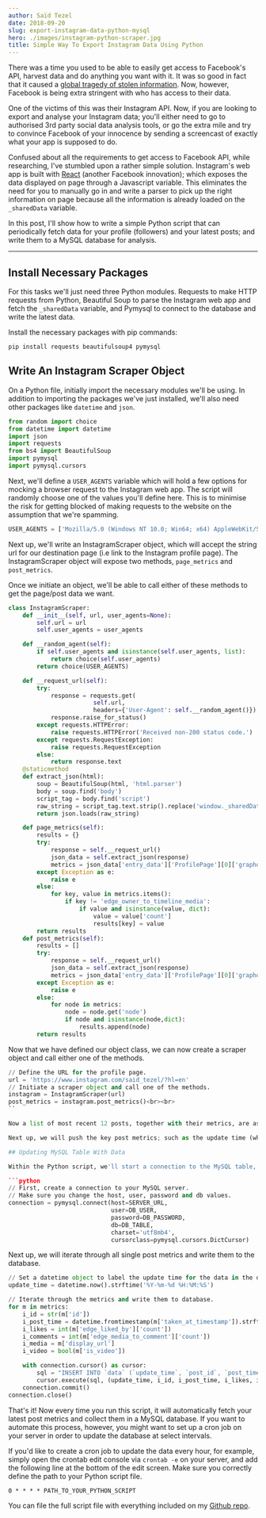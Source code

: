 ```yaml
---
author: Saïd Tezel
date: 2018-09-20
slug: export-instagram-data-python-mysql
hero: ./images/instagram-python-scraper.jpg
title: Simple Way To Export Instagram Data Using Python
---
```


There was a time you used to be able to easily get access to Facebook's API, harvest data and do anything you want with it. It was so good in fact that it caused a [global tragedy of stolen information](https://www.bbc.co.uk/news/topics/c81zyn0888lt/facebook-cambridge-analytica-data-scandal). Now, however, Facebook is being extra stringent with who has access to their data.

One of the victims of this was their Instagram API. Now, if you are looking to export and analyse your Instagram data; you'll either need to go to authorised 3rd party social data analysis tools, or go the extra mile and try to convince Facebook of your innocence by sending a screencast of exactly what your app is supposed to do.

Confused about all the requirements to get access to Facebook API, while researching, I've stumbled upon a rather simple solution. Instagram's web app is built with [React](https://reactjs.org/) (another Facebook innovation); which exposes the data displayed on page through a Javascript variable. This eliminates the need for you to manually go in and write a parser to pick up the right information on page because all the information is already loaded on the `_sharedData` variable.

In this post, I'll show how to write a simple Python script that can periodically fetch data for your profile (followers) and your latest posts; and write them to a MySQL database for analysis.

---

## Install Necessary Packages

For this tasks we'll just need three Python modules. Requests to make HTTP requests from Python, Beautiful Soup to parse the Instagram web app and fetch the `_sharedData` variable, and Pymysql to connect to the database and write the latest data.

Install the necessary packages with pip commands:

```shell
pip install requests beautifulsoup4 pymysql
```

## Write An Instagram Scraper Object

On a Python file, initially import the necessary modules we'll be using. In addition to importing the packages we've just installed, we'll also need other packages like `datetime` and `json`.

```python
from random import choice
from datetime import datetime
import json
import requests
from bs4 import BeautifulSoup
import pymysql
import pymysql.cursors
```

Next, we'll define a `USER_AGENTS` variable which will hold a few options for mocking a browser request to the Instagram web app. The script will randomly choose one of the values you'll define here. This is to minimise the risk for getting blocked of making requests to the website on the assumption that we're spamming.

```python
USER_AGENTS = ['Mozilla/5.0 (Windows NT 10.0; Win64; x64) AppleWebKit/537.36 (KHTML, like Gecko) Chrome/65.0.3325.181 Safari/537.36']
```

Next up, we'll write an InstagramScraper object, which will accept the string url for our destination page (i.e link to the Instagram profile page). The InstagramScraper object will expose two methods, `page_metrics` and `post_metrics`.

Once we initiate an object, we'll be able to call either of these methods to get the page/post data we want.

```python
class InstagramScraper:
    def __init__(self, url, user_agents=None):
        self.url = url
        self.user_agents = user_agents

    def __random_agent(self):
        if self.user_agents and isinstance(self.user_agents, list):
            return choice(self.user_agents)
        return choice(USER_AGENTS)

    def __request_url(self):
        try:
            response = requests.get(
                        self.url,
                        headers={'User-Agent': self.__random_agent()})
            response.raise_for_status()
        except requests.HTTPError:
            raise requests.HTTPError('Received non-200 status code.')
        except requests.RequestException:
            raise requests.RequestException
        else:
            return response.text
    @staticmethod
    def extract_json(html):
        soup = BeautifulSoup(html, 'html.parser')
        body = soup.find('body')
        script_tag = body.find('script')
        raw_string = script_tag.text.strip().replace('window._sharedData =', '').replace(';', '')
        return json.loads(raw_string)

    def page_metrics(self):
        results = {}
        try:
            response = self.__request_url()
            json_data = self.extract_json(response)
            metrics = json_data['entry_data']['ProfilePage'][0]['graphql']['user']
        except Exception as e:
            raise e
        else:
            for key, value in metrics.items():
                if key != 'edge_owner_to_timeline_media':
                    if value and isinstance(value, dict):
                        value = value['count']
                        results[key] = value
        return results
    def post_metrics(self):
        results = []
        try:
            response = self.__request_url()
            json_data = self.extract_json(response)
            metrics = json_data['entry_data']['ProfilePage'][0]['graphql']['user']['edge_owner_to_timeline_media']['edges']
        except Exception as e:
            raise e
        else:
            for node in metrics:
                node = node.get('node')
                if node and isinstance(node,dict):
                    results.append(node)
        return results
```

Now that we have defined our object class, we can now create a scraper object and call either one of the methods.

```python
// Define the URL for the profile page.
url = 'https://www.instagram.com/said_tezel/?hl=en'
// Initiate a scraper object and call one of the methods.
instagram = InstagramScraper(url)
post_metrics = instagram.post_metrics()<br><br>
``

Now a list of most recent 12 posts, together with their metrics, are assigned to the `post_metrics` variable. If you wish, you can issue a `print(post_metrics)` command here to review the data.

Next up, we will push the key post metrics; such as the update time (when we fetch this data), post ID, post time, likes, comments and direct image link to a MySQL database. Before you go on, make sure that you have created a MySQL table with the necessary fields set up. If you need any help with setting up a database and table, see the [MySQL documentation](https://dev.mysql.com/doc/refman/8.0/en/creating-database.html).

## Updating MySQL Table With Data

Within the Python script, we'll start a connection to the MySQL table, iterate through all the post metrics we have defined at `post_metrics` and create new rows at the table.

```python
// First, create a connection to your MySQL server.
// Make sure you change the host, user, password and db values.
connection = pymysql.connect(host=SERVER_URL,
                             user=DB_USER,
                             password=DB_PASSWORD,
                             db=DB_TABLE,
                             charset='utf8mb4',
                             cursorclass=pymysql.cursors.DictCursor)
```

Next up, we will iterate through all single post metrics and write them to the database.

```python
// Set a datetime object to label the update time for the data in the database.
update_time = datetime.now().strftime('%Y-%m-%d %H:%M:%S')

// Iterate through the metrics and write them to database.
for m in metrics:
    i_id = str(m['id'])
    i_post_time = datetime.fromtimestamp(m['taken_at_timestamp']).strftime('%Y-%m-%d %H:%M:%S')
    i_likes = int(m['edge_liked_by']['count'])
    i_comments = int(m['edge_media_to_comment']['count'])
    i_media = m['display_url']
    i_video = bool(m['is_video'])

    with connection.cursor() as cursor:
        sql = "INSERT INTO `data` (`update_time`, `post_id`, `post_time`, `post_likes`, `post_comments`, `post_media`, `post_is_video`) VALUES (%s, %s, %s, %s, %s, %s, %s)"
        cursor.execute(sql, (update_time, i_id, i_post_time, i_likes, i_comments, i_media, i_video))
    connection.commit()
connection.close()
```

That's it! Now every time you run this script, it will automatically fetch your latest post metrics and collect them in a MySQL database. If you want to automate this process, however, you might want to set up a cron job on your server in order to update the database at select intervals.

If you'd like to create a cron job to update the data every hour, for example, simply open the crontab edit console via `crontab -e` on your server, and add the following line at the bottom of the edit screen. Make sure you correctly define the path to your Python script file.

```shell
0 * * * * PATH_TO_YOUR_PYTHON_SCRIPT
```

You can file the full script file with everything included on my [Github repo](https://github.com/saidtezel/instagram-data-collector).



